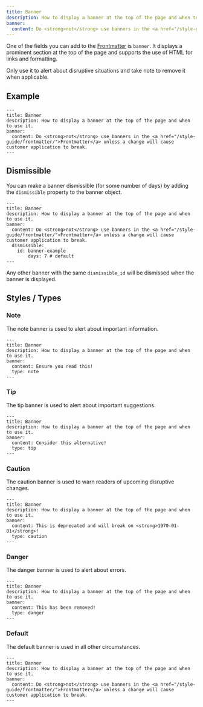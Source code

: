 ```yaml
---
title: Banner
description: How to display a banner at the top of the page and when to use it.
banner:
  content: Do <strong>not</strong> use banners in the <a href="/style-guide/frontmatter/">Frontmatter</a> unless a change will cause customer application to break.
---
```



One of the fields you can add to the [Frontmatter](/style-guide/frontmatter/) is `banner`. It displays a prominent section at the top of the page and supports the use of HTML for links and formatting.

Only use it to alert about disruptive situations and take note to remove it when applicable.

## Example

```mdx wrap
---
title: Banner
description: How to display a banner at the top of the page and when to use it.
banner:
  content: Do <strong>not</strong> use banners in the <a href="/style-guide/frontmatter/">Frontmatter</a> unless a change will cause customer application to break.
---
```

## Dismissible

You can make a banner dismissible (for some number of days) by adding the `dismissible` property to the banner object.

```mdx wrap
---
title: Banner
description: How to display a banner at the top of the page and when to use it.
banner:
  content: Do <strong>not</strong> use banners in the <a href="/style-guide/frontmatter/">Frontmatter</a> unless a change will cause customer application to break.
  dismissible:
    id: banner-example
		days: 7 # default
---
```

Any other banner with the same `dismissible_id` will be dismissed when the banner is displayed.

## Styles / Types

### Note

The note banner is used to alert about important information.

```mdx wrap
---
title: Banner
description: How to display a banner at the top of the page and when to use it.
banner:
  content: Ensure you read this!
  type: note
---
```

### Tip

The tip banner is used to alert about important suggestions.

```mdx wrap
---
title: Banner
description: How to display a banner at the top of the page and when to use it.
banner:
  content: Consider this alternative!
  type: tip
---
```

### Caution

The caution banner is used to warn readers of upcoming disruptive changes.

```mdx wrap
---
title: Banner
description: How to display a banner at the top of the page and when to use it.
banner:
  content: This is deprecated and will break on <strong>1970-01-01</strong>!
  type: caution
---
```

### Danger

The danger banner is used to alert about errors.

```mdx wrap
---
title: Banner
description: How to display a banner at the top of the page and when to use it.
banner:
  content: This has been removed!
  type: danger
---
```

### Default

The default banner is used in all other circumstances.

```mdx wrap
---
title: Banner
description: How to display a banner at the top of the page and when to use it.
banner:
  content: Do <strong>not</strong> use banners in the <a href="/style-guide/frontmatter/">Frontmatter</a> unless a change will cause customer application to break.
---
```
